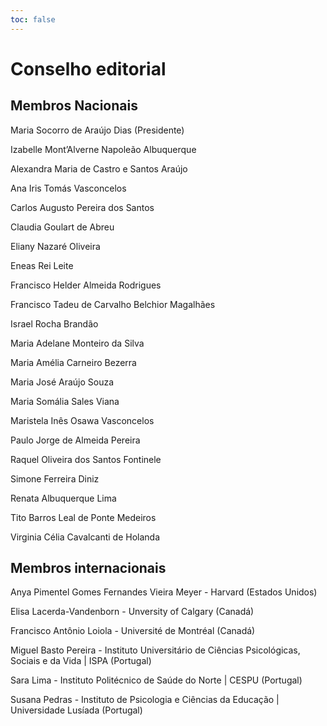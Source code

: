 ```yaml
---
toc: false
---
```


# Conselho editorial {.unnumbered .unlisted}

## Membros Nacionais {.unnumbered .unlisted}

Maria Socorro de Araújo Dias (Presidente)

Izabelle Mont’Alverne Napoleão Albuquerque

Alexandra Maria de Castro e Santos Araújo

Ana Iris Tomás Vasconcelos

Carlos Augusto Pereira dos Santos

Claudia Goulart de Abreu

Eliany Nazaré Oliveira

Eneas Rei Leite

Francisco Helder Almeida Rodrigues

Francisco Tadeu de Carvalho Belchior Magalhães

Israel Rocha Brandão

Maria Adelane Monteiro da Silva

Maria Amélia Carneiro Bezerra

Maria José Araújo Souza

Maria Somália Sales Viana

Maristela Inês Osawa Vasconcelos

Paulo Jorge de Almeida Pereira

Raquel Oliveira dos Santos Fontinele

Simone Ferreira Diniz

Renata Albuquerque Lima

Tito Barros Leal de Ponte Medeiros

Virginia Célia Cavalcanti de Holanda

## Membros internacionais {.unnumbered .unlisted}

Anya Pimentel Gomes Fernandes Vieira Meyer - Harvard (Estados Unidos)

Elisa Lacerda-Vandenborn - Unversity of Calgary (Canadá)

Francisco Antônio Loiola - Université de Montréal  (Canadá)

Miguel Basto Pereira - Instituto Universitário de Ciências Psicológicas, Sociais e da Vida | ISPA (Portugal)

Sara Lima - Instituto Politécnico de Saúde do Norte | CESPU (Portugal)

Susana Pedras - Instituto de Psicologia e Ciências da Educação | Universidade Lusíada (Portugal)





